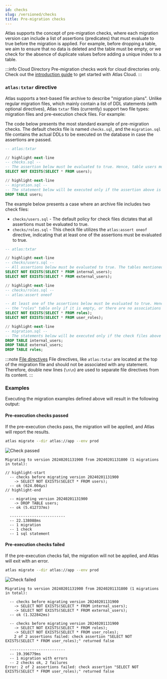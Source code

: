 ```yaml
---
id: checks
slug: /versioned/checks
title: Pre-migration checks
---
```




Atlas supports the concept of pre-migration checks, where each migration version can include a list of assertions
(predicates) that must evaluate to true before the migration is applied.
For example, before dropping a table, we aim to ensure that no data is deleted and the table must be empty, or we check
for the absence of duplicate values before adding a unique index to a table.

:::info Cloud Directory
Pre-migration checks work for cloud directories only. Check out the [introduction guide](/versioned/intro#pushing-migrations-to-atlas)
to get started with Atlas Cloud.
:::

### `atlas:txtar` directive

Atlas supports a text-based file archive to describe "migration plans". Unlike regular migration files, which mainly
contain a list of DDL statements (with optional directives), Atlas `txtar` files (currently) support two file
types: migration files and pre-execution check files. For example:

<Tabs>
<TabItem default value="one-checks" label="One check file">

The code below presents the most standard example of pre-migration checks. The default checks file is named `checks.sql`,
and the `migration.sql` file contains the actual DDLs to be executed on the database in case the assertions are passed.

```sql title="20240201131900_drop_users.sql"
-- atlas:txtar

// highlight-next-line
-- checks.sql --
-- The assertion below must be evaluated to true. Hence, table users must be empty.
SELECT NOT EXISTS(SELECT * FROM users);

// highlight-next-line
-- migration.sql --
-- The statement below will be executed only if the assertion above is evaluated to true.
DROP TABLE users;
```

</TabItem>
<TabItem default value="multi-checks" label="Multiple check files">

The example below presents a case where an archive file includes two check files:

- `checks/users.sql` - The default policy for check files dictates that all assertions must be evaluated to true.
- `checks/roles.sql` - This check file utilizes the `atlas:assert oneof` directive, indicating that at least one of
   the assertions must be evaluated to true.

```sql title="20240201131900_drop_users.sql"
-- atlas:txtar

// highlight-next-line
-- checks/users.sql --
-- All assertions below must be evaluated to true. The tables mentioned below must be empty.
SELECT NOT EXISTS(SELECT * FROM internal_users);
SELECT NOT EXISTS(SELECT * FROM external_users);

// highlight-next-line
-- checks/roles.sql --
-- atlas:assert oneof

-- At least one of the assertions below must be evaluated to true. Hence, we drop
-- the "roles" table only if it is empty, or there are no associations to it.
SELECT NOT EXISTS(SELECT * FROM roles);
SELECT NOT EXISTS(SELECT * FROM user_roles);

// highlight-next-line
-- migration.sql --
-- The statements below will be executed only if the check files above are passed.
DROP TABLE internal_users;
DROP TABLE external_users;
DROP TABLE roles;
```

</TabItem>
</Tabs>

:::note <a href="#file-directive" id="file-directive">File directives</a>
File directives, like `atlas:txtar` are located at the top of the migration file and should not be associated with any
statement. Therefore, double new lines (`\n\n`) are used to separate file directives from its content.
:::

### Examples

Executing the migration examples defined above will result in the following output:

#### Pre-execution checks passed

If the pre-execution checks pass, the migration will be applied, and Atlas will report the results.

```bash
atlas migrate --dir atlas://app --env prod
```

![Check passed](https://atlasgo.io/uploads/cloud/deploy/check-passed.png)

```applylog title="Output"
Migrating to version 20240201131900 from 20240201131800 (1 migrations in total):

// highlight-start
  -- checks before migrating version 20240201131900
    -> SELECT NOT EXISTS(SELECT * FROM users);
  -- ok (624.004µs)
// highlight-end

  -- migrating version 20240201131900
    -> DROP TABLE users;
  -- ok (5.412737ms)

  -------------------------
  -- 22.138088ms
  -- 1 migration
  -- 1 check
  -- 1 sql statement
```

#### Pre-execution checks failed

If the pre-execution checks fail, the migration will not be applied, and Atlas will exit with an error.

```bash
atlas migrate --dir atlas://app --env prod
```

![Check failed](https://atlasgo.io/uploads/cloud/deploy/check-failed.png)

```applylog title="Output"
Migrating to version 20240201131900 from 20240201131800 (1 migrations in total):

  -- checks before migrating version 20240201131900
    -> SELECT NOT EXISTS(SELECT * FROM internal_users);
    -> SELECT NOT EXISTS(SELECT * FROM external_users);
  -- ok (1.322842ms)

  -- checks before migrating version 20240201131900
    -> SELECT NOT EXISTS(SELECT * FROM roles);
    -> SELECT NOT EXISTS(SELECT * FROM user_roles);
    2 of 2 assertions failed: check assertion "SELECT NOT EXISTS(SELECT * FROM user_roles);" returned false

  -------------------------
  -- 19.396779ms
  -- 1 migration with errors
  -- 2 checks ok, 2 failures
Error: 2 of 2 assertions failed: check assertion "SELECT NOT EXISTS(SELECT * FROM user_roles);" returned false
```